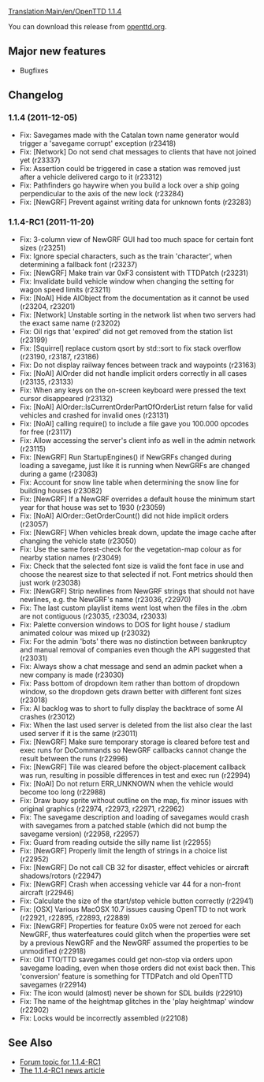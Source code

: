 [[Translation:Main/en/OpenTTD 1.1.4]]
{{en/OTTDVersions}}
{{en/Release|prev=OpenTTD 1.1.3|next=OpenTTD 1.1.5|date=2011-12-05}}

You can download this release from [http://www.openttd.org/en/download-stable/1.1.4 openttd.org].

==Major new features==

* Bugfixes

==Changelog==

===1.1.4 (2011-12-05)===

* Fix: Savegames made with the Catalan town name generator would trigger a 'savegame corrupt' exception {{en/Flyspray|4866}} (r23418)
* Fix: [Network] Do not send chat messages to clients that have not joined yet {{en/Flyspray|4826}} (r23337)
* Fix: Assertion could be triggered in case a station was removed just after a vehicle delivered cargo to it {{en/Flyspray|4849}} (r23312)
* Fix: Pathfinders go haywire when you build a lock over a ship going perpendicular to the axis of the new lock {{en/Flyspray|4845}} (r23284)
* Fix: [NewGRF] Prevent against writing data for unknown fonts (r23283)


===1.1.4-RC1 (2011-11-20)===

* Fix: 3-column view of NewGRF GUI had too much space for certain font sizes (r23251)
* Fix: Ignore special characters, such as the train 'character', when determining a fallback font (r23237)
* Fix: [NewGRF] Make train var 0xF3 consistent with TTDPatch (r23231)
* Fix: Invalidate build vehicle window when changing the setting for wagon speed limits (r23211)
* Fix: [NoAI] Hide AIObject from the documentation as it cannot be used (r23204, r23201)
* Fix: [Network] Unstable sorting in the network list when two servers had the exact same name {{en/Flyspray|4829}} (r23202)
* Fix: Oil rigs that 'expired' did not get removed from the station list {{en/Flyspray|4822}} (r23199)
* Fix: [Squirrel] replace custom qsort by std::sort to fix stack overflow {{en/Flyspray|4830}} (r23190, r23187, r23186)
* Fix: Do not display railway fences between track and waypoints {{en/Flyspray|4627}} (r23163)
* Fix: [NoAI] AIOrder did not handle implicit orders correctly in all cases {{en/Flyspray|4823}} (r23135, r23133)
* Fix: When any keys on the on-screen keyboard were pressed the text cursor disappeared (r23132)
* Fix: [NoAI] AIOrder::IsCurrentOrderPartOfOrderList return false for valid vehicles and crashed for invalid ones (r23131)
* Fix: [NoAI] calling require() to include a file gave you 100.000 opcodes for free (r23117)
* Fix: Allow accessing the server's client info as well in the admin network {{en/Flyspray|4813}} (r23115)
* Fix: [NewGRF] Run StartupEngines() if NewGRFs changed during loading a savegame, just like it is running when NewGRFs are changed during a game (r23083)
* Fix: Account for snow line table when determining the snow line for building houses (r23082)
* Fix: [NewGRF] If a NewGRF overrides a default house the minimum start year for that house was set to 1930 {{en/Flyspray|4794}} (r23059)
* Fix: [NoAI] AIOrder::GetOrderCount() did not hide implicit orders (r23057)
* Fix: [NewGRF] When vehicles break down, update the image cache after changing the vehicle state (r23050)
* Fix: Use the same forest-check for the vegetation-map colour as for nearby station names {{en/Flyspray|4810}} (r23049)
* Fix: Check that the selected font size is valid the font face in use and choose the nearest size to that selected if not. Font metrics should then just work (r23038)
* Fix: [NewGRF] Strip newlines from NewGRF strings that should not have newlines, e.g. the NewGRF's name {{en/Flyspray|4769}} (r23036, r22970)
* Fix: The last custom playlist items went lost when the files in the .obm are not contiguous {{en/Flyspray|4776}} (r23035, r23034, r23033)
* Fix: Palette conversion windows to DOS for light house / stadium animated colour was mixed up (r23032)
* Fix: For the admin 'bots' there was no distinction between bankruptcy and manual removal of companies even though the API suggested that {{en/Flyspray|4804}} (r23031)
* Fix: Always show a chat message and send an admin packet when a new company is made {{en/Flyspray|4796}} (r23030)
* Fix: Pass bottom of dropdown item rather than bottom of dropdown window, so the dropdown gets drawn better with different font sizes (r23018)
* Fix: AI backlog was to short to fully display the backtrace of some AI crashes {{en/Flyspray|4798}} (r23012)
* Fix: When the last used server is deleted from the list also clear the last used server if it is the same {{en/Flyspray|4791}} (r23011)
* Fix: [NewGRF] Make sure temporary storage is cleared before test and exec runs for DoCommands so NewGRF callbacks cannot change the result between the runs (r22996)
* Fix: [NewGRF] Tile was cleared before the object-placement callback was run, resulting in possible differences in test and exec run {{en/Flyspray|4775}} (r22994)
* Fix: [NoAI] Do not return ERR_UNKNOWN when the vehicle would become too long (r22988)
* Fix: Draw buoy sprite without outline on the map, fix minor issues with original graphics (r22974, r22973, r22971, r22962)
* Fix: The savegame description and loading of savegames would crash with savegames from a patched stable (which did not bump the savegame version) {{en/Flyspray|4778}} (r22958, r22957)
* Fix: Guard from reading outside the silly name list (r22955)
* Fix: [NewGRF] Properly limit the length of strings in a choice list (r22952)
* Fix: [NewGRF] Do not call CB 32 for disaster, effect vehicles or aircraft shadows/rotors (r22947)
* Fix: [NewGRF] Crash when accessing vehicle var 44 for a non-front aircraft {{en/Flyspray|4781}} (r22946)
* Fix: Calculate the size of the start/stop vehicle button correctly (r22941)
* Fix: [OSX] Various MacOSX 10.7 issues causing OpenTTD to not work {{en/Flyspray|4751}} (r22921, r22895, r22893, r22889)
* Fix: [NewGRF] Properties for feature 0x05 were not zeroed for each NewGRF, thus waterfeatures could glitch when the properties were set by a previous NewGRF and the NewGRF assumed the properties to be unmodified (r22918)
* Fix: Old TTO/TTD savegames could get non-stop via orders upon savegame loading, even when those orders did not exist back then. This 'conversion' feature is something for TTDPatch and old OpenTTD savegames {{en/Flyspray|4716}} (r22914)
* Fix: The icon would (almost) never be shown for SDL builds {{en/Flyspray|4617}} (r22910)
* Fix: The name of the heightmap glitches in the 'play heightmap' window (r22902)
* Fix: Locks would be incorrectly assembled (r22108)

==See Also==

*[http://www.tt-forums.net/viewtopic.php?f=29&t=57429 Forum topic for 1.1.4-RC1]
*[http://www.openttd.org/en/news/156 The 1.1.4-RC1 news article]
